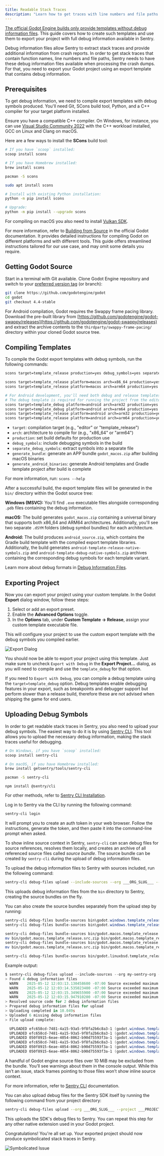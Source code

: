 ```yaml
---
title: Readable Stack Traces
description: "Learn how to get traces with line numbers and file paths in Sentry with SDK for Godot Engine."
---
```


[The official Godot Engine builds only provide templates without debug information files](https://github.com/godotengine/godot-proposals/issues/1342). This guide covers how to create such templates and use them to export your project with full debug information available in Sentry.

Debug information files allow Sentry to extract stack traces and provide additional information from crash reports. In order to get stack traces that contain function names, line numbers and file paths, Sentry needs to have these debug information files available when processing the crash dumps. For that, you need to export your Godot project using an export template that contains debug information.

## Prerequisites

To get debug information, we need to compile export templates with debug symbols produced. You'll need Git, SCons build tool, Python, and a C++ compiler for your target platform installed.

Ensure you have a compatible C++ compiler. On Windows, for instance, you can use [Visual Studio Community 2022](https://visualstudio.microsoft.com/) with the C++ workload installed, GCC on Linux and Clang on macOS.

Here are a few ways to install the **SCons** build tool:

```PowerShell {tabTitle:Windows}
# If you have `scoop` installed:
scoop install scons
```

```bash {tabTitle:macOS}
# If you have Homebrew installed:
brew install scons
```

```bash {tabTitle:Arch Linux}
pacman -S scons
```

```bash {tabTitle:Ubuntu/Debian}
sudo apt install scons
```

```bash {tabTitle:Using Python}
# Install with existing Python installation:
python -m pip install scons

# Upgrade:
python -m pip install --upgrade scons
```

For compiling on macOS you also need to install [Vulkan SDK](https://sdk.lunarg.com/sdk/download/latest/mac/vulkan-sdk.dmg).

<Alert>

For more information, refer to [Building from Source](https://docs.godotengine.org/en/stable/contributing/development/compiling/index.html) in the official Godot documentation. It provides detailed instructions for compiling Godot on different platforms and with different tools. This guide offers streamlined instructions tailored for our use case, and may omit some details you require.

</Alert>

## Getting Godot Source

Start in a terminal with Git available. Clone Godot Engine repository and switch to your [preferred version tag](https://github.com/godotengine/godot/releases) (or branch):
```bash
git clone https://github.com/godotengine/godot
cd godot
git checkout 4.4-stable
```

<Expandable title="Additional Setup for Android">

For Android compilation, Godot requires the Swappy frame pacing library. Download the pre-built library from [https://github.com/godotengine/godot-swappy/releases](https://github.com/godotengine/godot-swappy/releases) and extract the archive contents to the `thirdparty/swappy-frame-pacing/` directory within your cloned Godot source tree.

</Expandable>

## Compiling Templates

To compile the Godot export templates with debug symbols, run the following commands:

```bash {tabTitle:Windows/Linux}
scons target=template_release production=yes debug_symbols=yes separate_debug_symbols=yes
```

```bash {tabTitle:macOS}
scons target=template_release platform=macos arch=x86_64 production=yes debug_symbols=yes separate_debug_symbols=yes
scons target=template_release platform=macos arch=arm64 production=yes debug_symbols=yes separate_debug_symbols=yes generate_bundle=yes
```

```bash {tabTitle:Android}
# For Android development, you'll need both debug and release templates.
# The debug template is required for running the project from the editor in debug mode.
scons target=template_debug platform=android arch=arm32 production=yes debug_symbols=yes separate_debug_symbols=yes
scons target=template_debug platform=android arch=arm64 production=yes debug_symbols=yes separate_debug_symbols=yes
scons target=template_release platform=android arch=arm32 production=yes debug_symbols=yes separate_debug_symbols=yes
scons target=template_release platform=android arch=arm64 production=yes debug_symbols=yes separate_debug_symbols=yes generate_android_binaries=yes
```

<Expandable title="Options explained">

- `target`: compilation target (e.g., "editor" or "template_release")
- `arch`: architecture to compile for (e.g., "x86_64" or "arm64")
- `production`: set build defaults for production use
- `debug_symbols`: include debugging symbols in the build
- `separate_debug_symbols`: extract symbols into a separate file
- `generate_bundle`: generate an APP bundle `godot_macos.zip` after building macOS binaries
- `generate_android_binaries`: generate Android templates and Gradle template project after build is complete

For more information, run: `scons --help`

</Expandable>

After a successful build, the export template files will be generated in the `bin/` directory within the Godot source tree:

**Windows (MSVC):** You'll find `.exe` executable files alongside corresponding `.pdb` files containing the debug information.

**macOS:** The build generates `godot_macos.zip` containing a universal binary that supports both x86_64 and ARM64 architectures. Additionally, you'll see two separate `.dSYM` folders (debug symbol bundles) for each architecture.

**Android:** The build produces `android_source.zip`, which contains the Gradle build template with the compiled export template libraries. Additionally, the build generates `android-template-release-native-symbols.zip` and `android-template-debug-native-symbols.zip` archives containing the corresponding debug symbols for each template variant.

<Alert>

Learn more about debug formats in [Debug Information Files](/platforms/native/data-management/debug-files/).

</Alert>

## Exporting Project

Now you can export your project using your custom template. In the Godot **Export** dialog window, follow these steps:

1. Select or add an export preset.
2. Enable the **Advanced Options** toggle.
3. In the **Options** tab, under **Custom Template -> Release**, assign your custom template executable file.

This will configure your project to use the custom export template with the debug symbols you compiled earlier.

![Export Dialog](./imgs/godot_export_dialog.png)

You should now be able to export your project using this template. Just make sure to uncheck `Export with Debug` in the **Export Project...** dialog, as you will need to compile and use the `template_debug` for that option.

<Alert>

If you need to `Export with Debug`, you can compile a debug template using the `target=template_debug` option. Debug templates enable debugging features in your export, such as breakpoints and debugger support but perform slower than a release build, therefore these are not advised when shipping the game for end users.

</Alert>

## Uploading Debug Symbols

In order to get readable stack traces in Sentry, you also need to upload your debug symbols. The easiest way to do it is by using [Sentry CLI](/cli/). This tool allows you to upload the necessary debug information, making the stack traces useful for debugging.

<Expandable title="Installing Sentry CLI">

```PowerShell {tabTitle:Windows}
# On Windows, if you have `scoop` installed:
scoop install sentry-cli
```

```bash {tabTitle:macOS}
# On macOS, if you have Homebrew installed:
brew install getsentry/tools/sentry-cli
```

```bash {tabTitle:Arch Linux}
pacman -S sentry-cli
```

```npm {tabTitle:npm}
npm install @sentry/cli
```

For other methods, refer to [Sentry CLI Installation](/cli/installation/).

</Expandable>

Log in to Sentry via the CLI by running the following command:

```bash
sentry-cli login
```

It will prompt you to create an auth token in your web browser. Follow the instructions, generate the token, and then paste it into the command-line prompt when asked.

To show inline source context in Sentry, `sentry-cli` can scan debug files for source references, resolves them locally, and creates an archive of all referenced source files called _source bundle_. The source bundle can be created by `sentry-cli` during the upload of debug information files.

To upload the debug information files to Sentry with sources included, run the following command:

```bash {tabTitle:Bash/PowerShell}
sentry-cli debug-files upload --include-sources --org ___ORG_SLUG___ --project ___PROJECT_SLUG___ bin
```

This uploads debug information files from the `bin` directory to Sentry, creating the source bundles on the fly.

<Expandable title="Generating source bundle archives separately">

You can also create the source bundles separately from the upload step by running:

```PowerShell {tabTitle:Windows}
sentry-cli debug-files bundle-sources bin\godot.windows.template_release.x86_64.pdb
sentry-cli debug-files bundle-sources bin\godot.windows.template_release.x86_64.console.pdb
```

```bash {tabTitle:macOS}
sentry-cli debug-files bundle-sources bin/godot.macos.template_release.x86_64.dSYM
mv bin/godot.macos.template_release.src.zip bin/godot.macos.template_release.x86_64.src.zip
sentry-cli debug-files bundle-sources bin/godot.macos.template_release.arm64.dSYM
mv bin/godot.macos.template_release.src.zip bin/godot.macos.template_release.arm64.src.zip
```

```bash {tabTitle:Linux}
sentry-cli debug-files bundle-sources bin/godot.linuxbsd.template_release.x86_64.debugsymbols
```

</Expandable>

Example output:

```PowerShell
$ sentry-cli debug-files upload --include-sources --org my-sentry-org --project my-game bin
> Found 4 debug information files
  WARN    2025-05-12 12:03:13.130458600 -07:00 Source exceeded maximum item size limit (1572415). C:\Program Files (x86)\Windows Kits\10\include\10.0.22621.0\shared\winerror.h
  WARN    2025-05-12 12:03:14.535023400 -07:00 Source exceeded maximum item size limit (1572415). C:\Program Files (x86)\Windows Kits\10\include\10.0.22621.0\shared\winerror.h
  WARN    2025-05-12 12:03:15.349655900 -07:00 Source exceeded maximum item size limit (1152425). C:\Program Files (x86)\Windows Kits\10\include\10.0.22621.0\um\shobjidl_core.h
  WARN    2025-05-12 12:03:15.947910200 -07:00 Source exceeded maximum item size limit (1145069). C:\Users\user\Projects\godot\4.4.1-stable\thirdparty\ufbx\ufbx.c
> Resolved source code for 2 debug information files
> Prepared debug information files for upload
> Uploading completed in 10.049s
> Uploaded 6 missing debug information files
> File upload complete:

  UPLOADED efc658cd-7481-4a15-93a5-9f8fa2b6c8a3-1 (godot.windows.template_release.x86_64.pdb; x86_64 sources)
  UPLOADED efc658cd-7481-4a15-93a5-9f8fa2b6c8a3-1 (godot.windows.template_release.x86_64.pdb; x86_64 debug companion)
  UPLOADED 050f8915-6eae-4054-8062-b90d75593f3a-1 (godot.windows.template_release.x86_64.console.pdb; x86_64 sources)
  UPLOADED efc658cd-7481-4a15-93a5-9f8fa2b6c8a3-1 (godot.windows.template_release.x86_64.exe; x86_64 executable)
  UPLOADED 050f8915-6eae-4054-8062-b90d75593f3a-1 (godot.windows.template_release.x86_64.console.exe; x86_64 executable)
  UPLOADED 050f8915-6eae-4054-8062-b90d75593f3a-1 (godot.windows.template_release.x86_64.console.pdb; x86_64 debug companion)
```

<Alert>

A handful of Godot engine source files over 10 MiB may be excluded from the bundle. You’ll see warnings about them in the console output. While this isn’t an issue, stack frames pointing to those files won’t show inline source context.

For more information, refer to [Sentry CLI](/cli/) documentation.

</Alert>

You can also upload debug files for the Sentry SDK itself by running the following command from your project directory:

```bash {tabTitle:Bash/PowerShell}
sentry-cli debug-files upload --org ___ORG_SLUG___ --project ___PROJECT_SLUG___ addons/sentry/
```

This uploads the SDK's debug files to Sentry. You can repeat this step for any other native extension used in your Godot project.

Congratulations! You're all set up. Your exported project should now produce symbolicated stack traces in Sentry.

![Symbolicated Issue](./imgs/symbolicated_issue.png)
